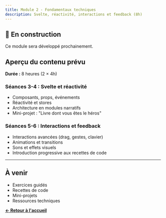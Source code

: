 ```yaml
---
title: Module 2 - Fondamentaux techniques
description: Svelte, réactivité, interactions et feedback (8h)
---
```


## 🚧 En construction

Ce module sera développé prochainement.

## Aperçu du contenu prévu

**Durée :** 8 heures (2 × 4h)

### Séances 3-4 : Svelte et réactivité
- Composants, props, événements
- Réactivité et stores
- Architecture en modules narratifs
- Mini-projet : "Livre dont vous êtes le héros"

### Séances 5-6 : Interactions et feedback
- Interactions avancées (drag, gestes, clavier)
- Animations et transitions
- Sons et effets visuels
- Introduction progressive aux recettes de code

---

## À venir

- Exercices guidés
- Recettes de code
- Mini-projets
- Ressources techniques

**[← Retour à l'accueil](/rtmf1m/)**
